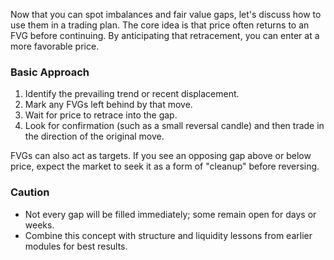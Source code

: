 Now that you can spot imbalances and fair value gaps, let's discuss how to use them in a trading plan. The core idea is that price often returns to an FVG before continuing. By anticipating that retracement, you can enter at a more favorable price.

### Basic Approach
1. Identify the prevailing trend or recent displacement.
2. Mark any FVGs left behind by that move.
3. Wait for price to retrace into the gap.
4. Look for confirmation (such as a small reversal candle) and then trade in the direction of the original move.

FVGs can also act as targets. If you see an opposing gap above or below price, expect the market to seek it as a form of "cleanup" before reversing.

### Caution
- Not every gap will be filled immediately; some remain open for days or weeks.
- Combine this concept with structure and liquidity lessons from earlier modules for best results.
